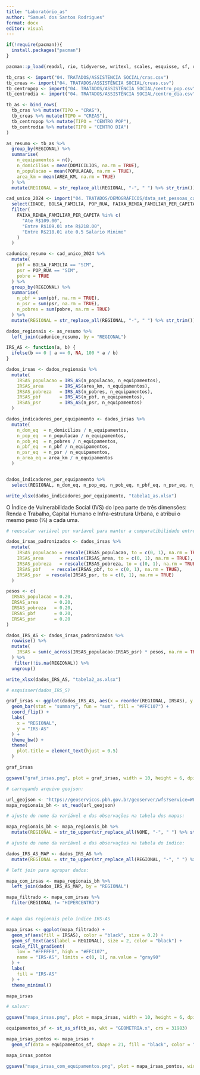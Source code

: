 ---
title: "Laboratório_as"
author: "Samuel dos Santos Rodrigues"
format: docx
editor: visual
---

```{r packages, warning=FALSE, include=FALSE}

if(!require(pacman)){
  install.packages("pacman")
}

pacman::p_load(readxl, rio, tidyverse, writexl, scales, esquisse, sf, dplyr, ggplot2, stringr)

```

```{r 1}

tb_cras <- import("04. TRATADOS/ASSISTÊNCIA SOCIAL/cras.csv")
tb_creas <- import("04. TRATADOS/ASSISTÊNCIA SOCIAL/creas.csv")
tb_centropop <- import("04. TRATADOS/ASSISTÊNCIA SOCIAL/centro_pop.csv")
tb_centrodia <- import("04. TRATADOS/ASSISTÊNCIA SOCIAL/centro_dia.csv")

tb_as <- bind_rows(
  tb_cras %>% mutate(TIPO = "CRAS"),
  tb_creas %>% mutate(TIPO = "CREAS"),
  tb_centropop %>% mutate(TIPO = "CENTRO POP"),
  tb_centrodia %>% mutate(TIPO = "CENTRO DIA")
)

as_resumo <- tb_as %>%
  group_by(REGIONAL) %>%
  summarise(
    n_equipamentos = n(),
    n_domicilios = mean(DOMICILIOS, na.rm = TRUE),
    n_populacao = mean(POPULACAO, na.rm = TRUE),
    area_km = mean(AREA_KM, na.rm = TRUE)
  ) %>%
  mutate(REGIONAL = str_replace_all(REGIONAL, "-", " ") %>% str_trim())

```

```{r cad_unico}

cad_unico_2024 <- import("04. TRATADOS/DEMOGRÁFICOS/data_set_pessoas_cadunico_12_2024.csv") %>%
  select(IDADE, BOLSA_FAMILIA, POP_RUA, FAIXA_RENDA_FAMILIAR_PER_CAPITA, REGIONAL) %>%
  filter(
    FAIXA_RENDA_FAMILIAR_PER_CAPITA %in% c(
      "Ate R$109.00", 
      "Entre R$109.01 ate R$218.00", 
      "Entre R$218.01 ate 0.5 Salario Minimo"
    )
  )

cadunico_resumo <- cad_unico_2024 %>%
  mutate(
    pbf = BOLSA_FAMILIA == "SIM",
    psr = POP_RUA == "SIM",
    pobre = TRUE
  ) %>%
  group_by(REGIONAL) %>%
  summarise(
    n_pbf = sum(pbf, na.rm = TRUE),
    n_psr = sum(psr, na.rm = TRUE),
    n_pobres = sum(pobre, na.rm = TRUE)
  ) %>%
  mutate(REGIONAL = str_replace_all(REGIONAL, "-", " ") %>% str_trim())

dados_regionais <- as_resumo %>%
  left_join(cadunico_resumo, by = "REGIONAL")

```

```{r função}

IRS_AS <- function(a, b) {
  ifelse(b == 0 | a == 0, NA, 100 * a / b)
}

dados_irsas <- dados_regionais %>%
  mutate(
    IRSAS_populacao = IRS_AS(n_populacao, n_equipamentos),
    IRSAS_area      = IRS_AS(area_km, n_equipamentos),
    IRSAS_pobreza   = IRS_AS(n_pobres, n_equipamentos),
    IRSAS_pbf       = IRS_AS(n_pbf, n_equipamentos),
    IRSAS_psr       = IRS_AS(n_psr, n_equipamentos)
  )

```

```{r variables}

dados_indicadores_por_equipamento <- dados_irsas %>%
  mutate(
    n_dom_eq  = n_domicilios / n_equipamentos,
    n_pop_eq  = n_populacao / n_equipamentos,
    n_pob_eq  = n_pobres / n_equipamentos,
    n_pbf_eq  = n_pbf / n_equipamentos,
    n_psr_eq  = n_psr / n_equipamentos,
    n_area_eq = area_km / n_equipamentos
  )


dados_indicadores_por_equipamento %>%
  select(REGIONAL, n_dom_eq, n_pop_eq, n_pob_eq, n_pbf_eq, n_psr_eq, n_area_eq)

write_xlsx(dados_indicadores_por_equipamento, "tabela1_as.xlsx")

```

O Índice de Vulnerabilidade Social (IVS) do Ipea parte de três dimensões: Renda e Trabalho, Capital Humano e Infra-estrutura Urbana, e atribui o mesmo peso (⅓) a cada uma.

```{r 3}

# reescalar variável por varíavel para manter a comparatibilidade entre as regionais:

dados_irsas_padronizados <- dados_irsas %>%
  mutate(
    IRSAS_populacao = rescale(IRSAS_populacao, to = c(0, 1), na.rm = TRUE),
    IRSAS_area      = rescale(IRSAS_area, to = c(0, 1), na.rm = TRUE),
    IRSAS_pobreza   = rescale(IRSAS_pobreza, to = c(0, 1), na.rm = TRUE),
    IRSAS_pbf    = rescale(IRSAS_pbf, to = c(0, 1), na.rm = TRUE),
    IRSAS_psr  = rescale(IRSAS_psr, to = c(0, 1), na.rm = TRUE)
  )

```

```{r pesos}

pesos <- c(
  IRSAS_populacao = 0.20,
  IRSAS_area      = 0.20,
  IRSAS_pobreza   = 0.20,
  IRSAS_pbf       = 0.20,
  IRSAS_psr       = 0.20
)

```

```{r output}

dados_IRS_AS <- dados_irsas_padronizados %>%
  rowwise() %>%
  mutate(
    IRSAS = sum(c_across(IRSAS_populacao:IRSAS_psr) * pesos, na.rm = TRUE)
  ) %>%
   filter(!is.na(REGIONAL)) %>% 
  ungroup()

write_xlsx(dados_IRS_AS, "tabela2_as.xlsx")

```

```{r}

# esquisser(dados_IRS_S)

graf_irsas <- ggplot(dados_IRS_AS, aes(x = reorder(REGIONAL, IRSAS), y = IRSAS)) +
  geom_bar(stat = "summary", fun = "sum", fill = "#FFC107") +
  coord_flip() +
  labs(
    x = "REGIONAL",
    y = "IRS-AS"
  ) +
  theme_bw() +
  theme(
    plot.title = element_text(hjust = 0.5)
  )

graf_irsas

ggsave("graf_irsas.png", plot = graf_irsas, width = 10, height = 6, dpi = 300)

```

```{r mapa}
# carregando arquivo geojson:

url_geojson <- "https://geoservicos.pbh.gov.br/geoserver/wfs?service=WFS&version=1.0.0&request=GetFeature&typeName=ide_bhgeo:REGIONAL&srsName=EPSG:31983&outputFormat=application/json"
mapa_regionais_bh <- st_read(url_geojson)

# ajuste do nome da variável e das observações na tabela dos mapas:

mapa_regionais_bh <- mapa_regionais_bh %>%
  mutate(REGIONAL = str_to_upper(str_replace_all(NOME, "-", " ") %>% str_trim()))

# ajuste do nome da variável e das observações na tabela do índice:

dados_IRS_AS_MAP <- dados_IRS_AS %>%
  mutate(REGIONAL = str_to_upper(str_replace_all(REGIONAL, "-", " ") %>% str_trim()))

# left join para agrupar dados:

mapa_com_irsas <- mapa_regionais_bh %>%
  left_join(dados_IRS_AS_MAP, by = "REGIONAL")

mapa_filtrado <- mapa_com_irsas %>%
  filter(REGIONAL != "HIPERCENTRO")


# mapa das regionais pelo índice IRS-AS

mapa_irsas <- ggplot(mapa_filtrado) +
  geom_sf(aes(fill = IRSAS), color = "black", size = 0.2) +
  geom_sf_text(aes(label = REGIONAL), size = 2, color = "black") +
  scale_fill_gradient(
    low = "#FFFFF0", high = "#FFC107", 
    name = "IRS-AS", limits = c(0, 1), na.value = "gray90"
  ) +
  labs(
    fill = "IRS-AS"
  ) +
  theme_minimal()

mapa_irsas

# salvar:

ggsave("mapa_irsas.png", plot = mapa_irsas, width = 10, height = 6, dpi = 300)

```

```{r}

equipamentos_sf <- st_as_sf(tb_as, wkt = "GEOMETRIA.x", crs = 31983)

mapa_irsas_pontos <- mapa_irsas +
  geom_sf(data = equipamentos_sf, shape = 21, fill = "black", color = "black", size = 1, stroke = 0.1)

mapa_irsas_pontos

ggsave("mapa_irsas_com_equipamentos.png", plot = mapa_irsas_pontos, width = 10, height = 6, dpi = 300)

```
